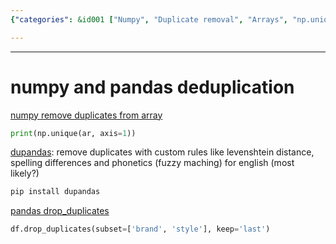 ```yaml
---
{"categories": &id001 ["Numpy", "Duplicate removal", "Arrays", "np.unique()", "Pandas", "Drop_duplicates", "Dupandas"], "category": "Numpy", "date": "2022-09-17 06:49:15", "description": "This article explains how to remove duplicates from numpy arrays using np.unique(). Additionally, it provides resources on dupandas for custom rules and the pandas drop_duplicates function.", "tags": *id001, "title": "numpy and pandas deduplication"}

---
```


------

# numpy and pandas deduplication

[numpy remove duplicates from array](https://datascienceparichay.com/article/numpy-remove-duplicates-from-array/#:~:text=Use%20the%20np.unique%20%28%29%20function%20to%20remove%20duplicates,remove%20duplicate%20columns%20from%20a%202-D%20Numpy%20array.)

```python
print(np.unique(ar, axis=1))
```

[dupandas](https://pypi.org/project/dupandas/#:~:text=dupandas%20is%20a%20python%20package%20to%20perform%20data,Matchers%20that%20can%20handle%20spelling%20differences%20and%20phonetics.): remove duplicates with custom rules like levenshtein distance, spelling differences and phonetics (fuzzy maching) for english (most likely?)
```bash
pip install dupandas
```

[pandas drop_duplicates](https://pandas.pydata.org/pandas-docs/stable/reference/api/pandas.DataFrame.drop_duplicates.html)

```python
df.drop_duplicates(subset=['brand', 'style'], keep='last')
```

